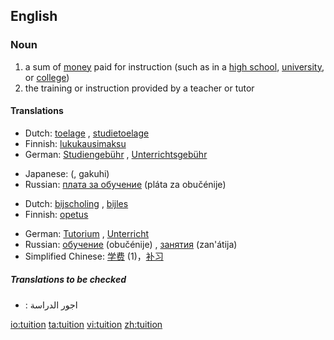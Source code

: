==English==
{{wikipedia}}

===Noun===
{{en-noun}}

# a sum of [[money]] paid for instruction (such as in a [[high school]], [[university]], or [[college]])
# the training or instruction provided by a teacher or tutor

====Translations====
{{trans-top|a sum of money paid for instruction}}
*Dutch: [[toelage]] {{f}}, [[studietoelage]] {{f}}
*Finnish: [[lukukausimaksu]]
*German: [[Studiengebühr]] {{f}}, [[Unterrichtsgebühr]] {{f}}
{{trans-mid}}
*Japanese: {{JAchar|[[学費]]}} ({{JAchar|[[がくひ]]}}, gakuhi)
*Russian: [[плата за обучение]] (pláta za obučénije) {{f}}
{{trans-bottom}}

{{trans-top|the training or instruction provided by a teacher or tutor}}
*Dutch: [[bijscholing]] {{f}}, [[bijles]] {{f}}
*Finnish: [[opetus]]
{{trans-mid}}
*German: [[Tutorium]] {{n}}, [[Unterricht]] {{m}}
*Russian: [[обучение]] (obučénije) {{n}}, [[занятия]] (zan'átija) {{p}}
*Simplified Chinese: [[学费]] (1)，[[补习]]
{{trans-bottom}}

=====Translations to be checked=====
{{checktrans}}
{{top}}
*{{ttbc|Arabic}}: اجور الدراسة
{{mid}}
{{bottom}}

[[io:tuition]]
[[ta:tuition]]
[[vi:tuition]]
[[zh:tuition]]